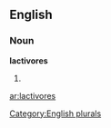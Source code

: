 ==English==

===Noun===
'''lactivores'''

# {{plural of|[[lactivore]]}}

[[Category:English plurals]]

[[ar:lactivores]]